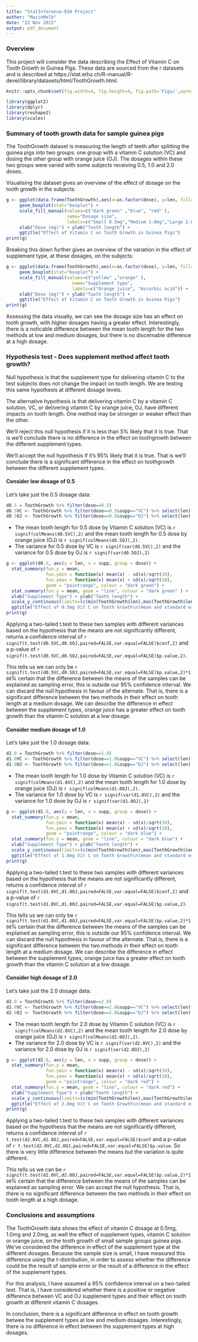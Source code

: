 ```yaml
---
title: "StatInference-034 Project"
author: "MazinMelb"
date: "22 Nov 2015"
output: pdf_document
---
```


### Overview

This project will consider the data describing the Effect of Vitamin C on Tooth Growth in Guinea Pigs. These data are sourced from the r datasets and is described at
https://stat.ethz.ch/R-manual/R-devel/library/datasets/html/ToothGrowth.html.

```r
knitr::opts_chunk$set(fig.width=4, fig.height=4, fig.path='Figs/',warning=FALSE, message=FALSE)
```
```r
library(ggplot2)
library(dplyr)
library(reshape2)
library(scales)
```


### Summary of tooth growth data for sample guinea pigs

The ToothGrowth dataset is measuring the length of teeth after splitting the guinea pigs into two groups: one group with a vitamin C solution (VC) and dosing the other group with orange juice (OJ). The dosages within these two groups were varied with some subjects receiving 0.5, 1.0 and 2.0 doses.

Visualising the dataset gives an overview of the effect of dosage on the tooth growth in the subjects:

```r
g <- ggplot(data.frame(ToothGrowth),aes(x=as.factor(dose), y=len, fill=as.factor(dose))) + 
     geom_boxplot(stat="boxplot") +
     scale_fill_manual(values=c("dark green" ,"blue", "red" ),
                       name="Dosage size",                                                   breaks=c(0.5,1.0,2.0),
                       labels=c("Small 0.5mg","Medium 1.0mg","Large 2.0mg")) +
     xlab("Dose (mg)") + ylab("Tooth length") +
     ggtitle("Effect of Vitamin C on Tooth Growth in Guinea Pigs") 
print(g)
```

Breaking this down further gives an overview of the variation in the effect of supplement type, at these dosages, on the subjects:

```r
g <- ggplot(data.frame(ToothGrowth),aes(x=as.factor(dose), y=len, fill=supp)) + 
     geom_boxplot(stat="boxplot") +
     scale_fill_manual(values=c("yellow" ,"orange" ),
                         name="Supplement type",                                               breaks=c("OJ", "VC"),
                         labels=c("Orange juice", "Ascorbic acid")) +
     xlab("Dose (mg)") + ylab("Tooth length") +
     ggtitle("Effect of Vitamin C on Tooth Growth in Guinea Pigs")
print(g)
```

Assessing the data visually, we can see the dosage size has an effect on tooth growth, with higher dosages having a greater effect. Interestingly, there is a noticable difference between the mean tooth length for the two methods at low and medium dosages, but there is no discernable difference at a high dosage. 

### Hypothesis test - Does supplement method affect tooth growth?

Null hypothesis is that the supplement type for delivering vitamin C to the test subjects does not change the impact on tooth length. We are testing this same hypothesis at different dosage levels.

The alternative hypothesis is that delivering vitamin C by a vitamin C solution, VC, or delivering vitamin C by orange juice, OJ, have different impacts on tooth length. One method may be stronger or weaker effect than the other.

We'll reject this null hypothesis if it is less than 5% likely that it is true. That is we'll conclude there is no difference in the effect on toothgrowth between the different supplement types. 

We'll accept the null hypothesis if it's 95% likely that it is true. That is we'll conclude there is a significant difference in the effect on toothgrowth between the different supplement types.

#### Consider low dosage of 0.5

Let's take just the 0.5 dosage data:
```r
d0.5 = ToothGrowth %>% filter(dose==0.5) 
d0.5VC <- ToothGrowth %>% filter(dose==0.5&supp=="VC") %>% select(len)
d0.5OJ <- ToothGrowth %>% filter(dose==0.5&supp=="OJ") %>% select(len)
```

- The mean tooth length for 0.5 dose by Vitamin C solution (VC) is `r signif(colMeans(d0.5VC),2)` and the mean tooth length for 0.5 dose by orange juice (OJ) is `r signif(colMeans(d0.5OJ),2)`. 
- The variance for 0.5 dose by VC is `r signif(var(d0.5VC),2)` and the variance for 0.5 dose by OJ is `r signif(var(d0.5OJ),2)`

```r
g <- ggplot(d0.5, aes(y = len, x = supp, group = dose)) + 
  stat_summary(fun.y = mean,
               fun.ymin = function(x) mean(x) - sd(x)/sqrt(10), 
               fun.ymax = function(x) mean(x) + sd(x)/sqrt(10), 
               geom = "pointrange", colour = "dark green") +
  stat_summary(fun.y = mean, geom = "line", colour = "dark green" ) +
  xlab("Supplement Type") + ylab("Tooth length") +
  scale_y_continuous(limits=(c(min(ToothGrowth$len),max(ToothGrowth$len)))) +
  ggtitle("Effect of 0.5mg Vit C on Tooth Growth\n(mean and standard error)")
print(g)
```

Applying a two-tailed t.test to these two samples with different variances based on the hypothesis that the means are not significantly different, returns a confidence interval of `r signif(t.test(d0.5VC,d0.5OJ,paired=FALSE,var.equal=FALSE)$conf,2)` and a p-value of `r signif(t.test(d0.5VC,d0.5OJ,paired=FALSE,var.equal=FALSE)$p.value,2)`. 

This tells us we can only be `r signif(t.test(d0.5VC,d0.5OJ,paired=FALSE,var.equal=FALSE)$p.value,2)*100`% certain that the difference between the means of the samples can be explained as sampling error, this is outside our 95% confidence interval. We can discard the null hypothesis in favour of the alternate. That is, there is a significant difference between the two methods in their effect on tooth length at a medium dosage. We can describe the difference in effect between the supplement types, orange juice has a greater effect on tooth growth than the vitamin C solution at a low dosage.


#### Consider medium dosage of 1.0

Let's take just the 1.0 dosage data:
```r
d1.0 = ToothGrowth %>% filter(dose==1.0) 
d1.0VC <- ToothGrowth %>% filter(dose==1.0&supp=="VC") %>% select(len)
d1.0OJ <- ToothGrowth %>% filter(dose==1.0&supp=="OJ") %>% select(len)
```

- The mean tooth length for 1.0 dose by Vitamin C solution (VC) is `r signif(colMeans(d1.0VC),2)` and the mean tooth length for 1.0 dose by orange juice (OJ) is `r signif(colMeans(d1.0OJ),2)`. 
- The variance for 1.0 dose by VC is `r signif(var(d1.0VC),2)` and the variance for 1.0 dose by OJ is `r signif(var(d1.0OJ),2)`

```r
g <- ggplot(d1.0, aes(y = len, x = supp, group = dose)) + 
  stat_summary(fun.y = mean,
               fun.ymin = function(x) mean(x) - sd(x)/sqrt(10), 
               fun.ymax = function(x) mean(x) + sd(x)/sqrt(10), 
               geom = "pointrange", colour = "dark blue") +
  stat_summary(fun.y = mean, geom = "line", colour = "dark blue") +
  xlab("Supplement Type") + ylab("Tooth length") +
  scale_y_continuous(limits=(c(min(ToothGrowth$len),max(ToothGrowth$len)))) +
  ggtitle("Effect of 1.0mg Vit C on Tooth Growth\n(mean and standard error)")
print(g)
```

Applying a two-tailed t.test to these two samples with different variances based on the hypothesis that the means are not significantly different, returns a confidence interval of `r signif(t.test(d1.0VC,d1.0OJ,paired=FALSE,var.equal=FALSE)$conf,2)` and a p-value of `r signif(t.test(d1.0VC,d1.0OJ,paired=FALSE,var.equal=FALSE)$p.value,2)`. 

This tells us we can only be `r signif(t.test(d1.0VC,d1.0OJ,paired=FALSE,var.equal=FALSE)$p.value,2)*100`% certain that the difference between the means of the samples can be explained as sampling error, this is outside our 95% confidence interval. We can discard the null hypothesis in favour of the alternate. That is, there is a significant difference between the two methods in their effect on tooth length at a medium dosage. We can describe the difference in effect between the supplement types, orange juice has a greater effect on tooth growth than the vitamin C solution at a low dosage.

#### Consider high dosage of 2.0

Let's take just the 2.0 dosage data:
```r
d2.0 = ToothGrowth %>% filter(dose==2.0) 
d2.0VC <- ToothGrowth %>% filter(dose==2.0&supp=="VC") %>% select(len)
d2.0OJ <- ToothGrowth %>% filter(dose==2.0&supp=="OJ") %>% select(len)
```

- The mean tooth length for 2.0 dose by Vitamin C solution (VC) is `r signif(colMeans(d2.0VC),2)` and the mean tooth length for 2.0 dose by orange juice (OJ) is `r signif(colMeans(d2.0OJ),2)`. 
- The variance for 2.0 dose by VC is `r signif(var(d2.0VC),2)` and the variance for 2.0 dose by OJ is `r signif(var(d2.0OJ),2)`

```r
g <- ggplot(d2.0, aes(y = len, x = supp, group = dose)) + 
  stat_summary(fun.y = mean,
               fun.ymin = function(x) mean(x) - sd(x)/sqrt(10), 
               fun.ymax = function(x) mean(x) + sd(x)/sqrt(10),  
               geom = "pointrange", colour = "dark red") +
  stat_summary(fun.y = mean, geom = "line", colour = "dark red") +
  xlab("Supplement Type") + ylab("Tooth length") +
  scale_y_continuous(limits=(c(min(ToothGrowth$len),max(ToothGrowth$len)))) +
  ggtitle("Effect of 2.0mg Vit C on Tooth Growth\n(mean and standard error)")
print(g)
```


Applying a two-tailed t.test to these two samples with different variances based on the hypothesis that the means are not significantly different, returns a confidence interval of `r t.test(d2.0VC,d2.0OJ,paired=FALSE,var.equal=FALSE)$conf` and a p-value of `r t.test(d2.0VC,d2.0OJ,paired=FALSE,var.equal=FALSE)$p.value`. So there is very little difference between the means but the variation is quite different.

This tells us we can be `r signif(t.test(d2.0VC,d2.0OJ,paired=FALSE,var.equal=FALSE)$p.value,2)*100`% certain that the difference between the means of the samples can be explained as sampling error. We can accept the null hypothesis. That is, there is no significant difference between the two methods in their effect on tooth length at a high dosage.  

### Conclusions and assumptions

The ToothGrowth data shows the effect of vitamin C dosage at 0.5mg, 1.0mg and 2.0mg, as well the effect of supplement types, vitamin C solution or orange juice, on the tooth growth of small sample groups guinea pigs. We've considered the difference in effect of the supplement type at the different dosages. Because the sample size is small, I have measured this difference using the t-distribution, in order to assess whether the difference could be the result of sample error or the result of a difference in the effect of the supplement types.

For this analysis, I have assumed a 95% confidence interval on a two-tailed test. That is, I have considered whether there is a positive or negative difference between VC and OJ supplement types and their effect on tooth growth at different vitamin C dosages.

In conclusion, there is a significant difference in effect on tooth growth betwee the supplement types at low and medium dosages. Interestingly, there is no difference in effect between the supplement types at high dosages.




